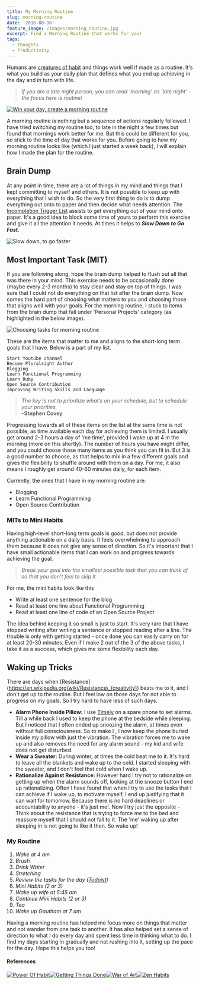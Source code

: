 ```yaml
---
title: My Morning Routine
slug: morning-routine
date: '2016-08-16'
feature_image: /images/morning_routine.jpg
excerpt: Find a Morning Routine that works for you!
tags:
  - Thoughts
  - Productivity
---
```

Humans are [creatures of habit](https://www.youtube.com/watch?v=zdGbHY9VKVM) and things work well if made as a routine. It's what you build as your daily plan that defines what you end up achieving in the day and in turn with life.

> _If you are a late night person, you can read 'morning' as 'late night' - the focus here is routine!_

[![Win your day, create a morning routine](/images/morning_routine.jpg)](https://www.pexels.com/photo/coffee-cup-notebook-pen-64775/")

A morning routine is nothing but a sequence of actions regularly followed. I have tried switching my routine too, to late in the night a few times but found that mornings work better for me. But this could be different for you, so stick to the time of day that works for you. Before going to how my morning routine looks like (which I just started a week back), I will explain how I made the plan for the routine.

## Brain Dump

At any point in time, there are a lot of things in my mind and things that I kept committing to myself and others. It is not possible to keep up with everything that I wish to do. So the very first thing to do is to dump everything out onto to paper and then decide what needs attention. The [Incompletion Trigger List](http://gettingthingsdone.com/wp-content/uploads/2014/10/Mind_Sweep_Trigger_List.pdf) assists to get everything out of your mind onto paper. It's a good idea to block some time of yours to perform this exercise and give it all the attention it needs. At times it helps to **_Slow Down to Go Fast_**.

![Slow down, to go faster](/images/morningroutine_slow_down.jpg)

## Most Important Task (MIT)

If you are following along, hope the brain dump helped to flush out all that was there in your mind. This exercise needs to be occasionally done (maybe every 2-3 months) to stay clear and stay on top of things. I was sure that I could not do everything on that list after the brain dump. Now comes the hard part of choosing what matters to you and choosing those that aligns well with your goals. For the morning routine, I stuck to items from the brain dump that fall under 'Personal Projects' category (as highlighted in the below image).

![Choosing tasks for morning routine](/images/morning_routine_MIT.png)

These are the items that matter to me and aligns to the short-long term goals that I have. Below is a part of my list.

```text
Start Youtube channel
Become Pluralsight Author
Blogging
Learn Functional Programming
Learn Ruby
Open Source Contribution
Improving Writing Skills and Language

```

> _The key is not to prioritize what’s on your schedule, but to schedule your priorities._  
> –**Stephen Covey**

Progressing towards all of these items on the list at the same time is not possible, as time available each day for achieving them is limited. I usually get around 2-3 hours a day of 'me time', provided I wake up at 4 in the morning (more on this shortly). The number of hours you have might differ, and you could choose those many items as you think you can fit in. But 3 is a good number to choose, as that helps to mix in a few different goals and gives the flexibility to shuffle around with them on a day. For me, it also means I roughly get around 40-60 minutes daily, for each item.

Currently, the ones that I have in my morning routine are:

-   Blogging
-   Learn Functional Programming
-   Open Source Contribution

### MITs to Mini Habits

Having high-level short-long term goals is good, but does not provide anything actionable on a daily basis. It feels overwhelming to approach them because it does not give any sense of direction. So it's important that I have small actionable items that I can work on and progress towards achieving the goal.

> _Break your goal into the smallest possible task that you can think of so that you don't feel to skip it_

For me, the mini habits look like this

-   Write at least one sentence for the blog
-   Read at least one line about Functional Programming
-   Read at least one line of code of an Open Source Project

The idea behind keeping it so small is just to start. It's very rare that I have stopped writing after writing a sentence or stopped reading after a line. The trouble is only with getting started - once done you can easily carry on for at least 20-30 minutes. Even if I make 2 out of the 3 of the above tasks, I take it as a success, which gives me some flexibility each day.

## Waking up Tricks

There are days when \[Resistance\](https://en.wikipedia.org/wiki/Resistance\_(creativity)) beats me to it, and I don't get up to the routine. But I feel low on those days for not able to progress on my goals. So I try hard to have less of such days.

-   **Alarm Phone Inside Pillow:** I use [Timely](http://www.bitspin.ch/) on a spare phone to set alarms. Till a while back I used to keep the phone at the bedside while sleeping. But I noticed that I often ended up snoozing the alarm, at times even without full consciousness. So to make I <BlogLink
  href="/blog/waking-up-early-is-all-about-waking-up-to-an-alarm"
  title="Waking up Early is All About Waking up to an Alarm"
  description="Read this interesting blog post"
  authorImage="/images/logo-512x512-24.png"
  authorName="Rahul Nath"
  authorTitle="Rahul Pulikkot Nath"
  featureImage="/images/alarm.png"
/>, I now keep the phone buried inside my pillow with just the vibration. The vibration forces me to wake up and also removes the need for any alarm sound - my kid and wife does not get disturbed.
-   **Wear a Sweater:** During winter, at times the cold beat me to it. It's hard to leave all the blankets and wake up to the cold. I started sleeping with the sweater, and I don't feel that cold when I wake up.
-   **Rationalize Against Resistance:** However hard I try not to rationalize on getting up when the alarm sounds off, looking at the snooze button I end up rationalizing. Often I have found that when I try to use the tasks that I can achieve if I wake up, to motivate myself, I end up justifying that it can wait for tomorrow. Because there is no hard deadlines or accountability to anyone - it's just me!. Now I try just the opposite - Think about the resistance that is trying to force me to the bed and reassure myself that I should not fall to it. The 'me' waking up after sleeping in is not going to like it then. So wake up!

### My Routine

1.  _Wake at 4 am_
2.  _Brush_
3.  _Drink Water_
4.  _Stretching_
5.  _Review the tasks for the day ([Todoist](https://en.todoist.com/))_
6.  _Mini Habits (2 or 3)_
7.  _Wake up wife at 5:45 am_
8.  _Continue Mini Habits (2 or 3)_
9.  _Tea_
10.  _Wake up Gautham at 7 am_

Having a morning routine has helped me focus more on things that matter and not wander from one task to another. It has also helped set a sense of direction to what I do every day and spent less time in thinking what to do. I find my days starting in gradually and not rushing into it, setting up the pace for the day. Hope this helps you too!

#### References

[![Power Of Habit](/images/books_powerofhabit.jpg)](http://amzn.to/2a3wpUc)[![Getting Things Done](/images/books_gtd.jpg)](http://amzn.to/2ahrOcr)[![War of Art](/images/books_warofart.jpg)](http://amzn.to/2aek2R5)[![Zen Habits](/images/books_zenhabits.jpg)](http://zenhabits.net/)
